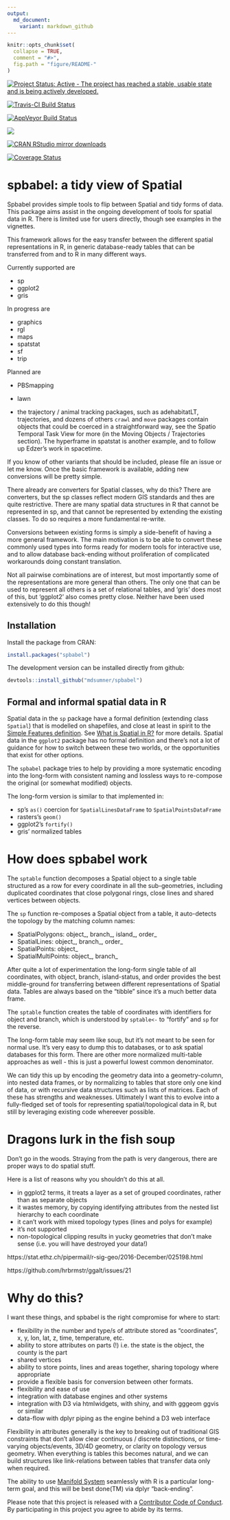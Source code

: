 ```yaml
---
output:
  md_document:
    variant: markdown_github
---
```


<!-- README.md is generated from README.Rmd. Please edit that file -->


```r
knitr::opts_chunk$set(
  collapse = TRUE,
  comment = "#>",
  fig.path = "figure/README-"
)
```

[![Project Status: Active - The project has reached a stable, usable state and is being actively developed.](http://www.repostatus.org/badges/latest/active.svg)](http://www.repostatus.org/#active)

[![Travis-CI Build Status](https://travis-ci.org/mdsumner/spbabel.svg?branch=master)](https://travis-ci.org/mdsumner/spbabel)

[![AppVeyor Build Status](https://ci.appveyor.com/api/projects/status/github/mdsumner/spbabel?branch=master&svg=true)](https://ci.appveyor.com/project/mdsumner/spbabel)

[![](http://www.r-pkg.org/badges/version/spbabel)](http://www.r-pkg.org/pkg/spbabel)

[![CRAN RStudio mirror downloads](http://cranlogs.r-pkg.org/badges/spbabel)](http://www.r-pkg.org/pkg/spbabel)

[![Coverage Status](https://img.shields.io/codecov/c/github/mdsumner/spbabel/master.svg)](https://codecov.io/github/mdsumner/spbabel?branch=master)

# spbabel: a tidy view of Spatial

Spbabel provides simple tools to flip between Spatial and tidy forms of data. This package aims assist in the ongoing development of tools for spatial data in R. There is limited use for users directly, though see examples in the vignettes. 

This framework allows for the easy transfer between the different spatial representations in R, in generic database-ready tables that can be transferred from and to R in many different ways. 

Currently supported are

* sp 
* ggplot2
* gris 

In progress are

* graphics
* rgl
* maps
* spatstat
* sf
* trip

Planned are

* PBSmapping
* lawn

* the trajectory / animal tracking packages, such as adehabitatLT, trajectories, and dozens of others
`crawl` and `move` packages contain objects that  could be coerced in a straightforward way, see the Spatio Temporal Task View for more (in the Moving Objects / Trajectories section). The hyperframe in spatstat is another example, and to follow up Edzer's work in spacetime. 

If you know of other variants that should be included, please file an issue or let me know.  Once the basic framework is available, adding new conversions will be pretty simple. 

There already are converters for Spatial classes, why do this? There are converters, but the sp classes reflect modern GIS standards and thes are quite restrictive. There are many spatial data structures in R that cannot be represented in sp, and that cannot be represented by extending the existing classes. To do so requires a more fundamental re-write. 

Conversions between existing forms is simply a side-benefit of having a more general framework. The main motivation is to be able to convert these commonly used types into forms ready for modern tools for interactive use, and to allow database back-ending without proliferation of complicated workarounds doing constant translation. 

Not all pairwise combinations are of interest, but most importantly some of the representations are more general than others. The only one that can be used to represent all others is a set of relational tables, and 'gris' does most of this, but 'ggplot2' also comes pretty close. Neither have been used extensively to do this though!



## Installation

Install the package from CRAN: 

```r
install.packages("spbabel")
```

The development version can be installed directly from github: 

```r
devtools::install_github("mdsumner/spbabel")
```

## Formal and informal spatial data in R

Spatial data in the `sp` package have a formal definition  (extending class `Spatial`) that is modelled on shapefiles, and close at least in spirit to the [Simple Features definition](https://github.com/edzer/sfr). See [What is Spatial in R?](https://github.com/mdsumner/spbabel/wiki/What-is-Spatial-in-R) for more details.  Spatial data in the `ggplot2` package has no formal definition and there's not a lot of guidance for how to switch between these two worlds, or the opportunities that exist for other options. 

The `spbabel` package tries to help by providing a more systematic encoding into the long-form with consistent naming and lossless ways to re-compose the original (or somewhat modified) objects. 

The long-form version is similar to that implemented in: 

* sp's `as()` coercion for  `SpatialLinesDataFrame` to `SpatialPointsDataFrame`
* rasters's `geom()`
* ggplot2's `fortify()`
* gris' normalized tables
 
# How does spbabel work

The `sptable` function decomposes a Spatial object to a single table structured as a row for every coordinate in all the sub-geometries, including duplicated coordinates that close polygonal rings, close lines and shared vertices between objects. 

The `sp` function re-composes a Spatial object from a table, it auto-detects the topology by the matching column names: 

* SpatialPolygons: object_, branch_, island_, order_
* SpatialLines: object_, branch_, order_
* SpatialPoints: object_
* SpatialMultiPoints: object_, branch_

After quite a lot of experimentation the long-form single table of all coordinates, with object, branch, island-status, and order provides the best middle-ground for transferring between different representations of Spatial data. Tables are always based on the "tibble" since it's a much better data frame. 

The `sptable` function creates the table of coordinates with identifiers for object and branch, which is understood by `sptable<-` to "fortify" and `sp` for the reverse. 

The long-form table may seem like soup, but it's not meant to be seen for normal use. It's very easy to dump this to databases, or to ask spatial databases for this form.  There are other more normalized multi-table approaches as well - this is just a powerful lowest common denominator. 

We can tidy this up by encoding the geometry data into a geometry-column, into nested data frames,  or by normalizing to tables that store only one kind of data, or with recursive data structures such as lists of matrices. Each of these has strengths and weaknesses. Ultimately I want this to evolve into a fully-fledged set of tools for representing spatial/topological data in R, but still by leveraging existing code whereever possible. 

# Dragons lurk in the fish soup

Don't go in the woods. Straying from the path is very dangerous, there are proper ways to do spatial stuff. 

Here is a list of reasons why you shouldn't do this at all. 

- in ggplot2 terms, it treats a layer as a set of grouped coordinates, rather than as separate objects
- it wastes memory, by copying identifying attributes from the nested list hierarchy to each coordinate
- it can't work with mixed topology types (lines and polys for example)
- it's not supported
- non-topological clipping results in yucky geometries that don't make sense (i.e. you will have destroyed your data!)

https://stat.ethz.ch/pipermail/r-sig-geo/2016-December/025198.html


https://github.com/hrbrmstr/ggalt/issues/21

# Why do this? 

I want these things, and spbabel is the right compromise for where to start: 

* flexibility in the number and type/s of attribute stored as "coordinates", x, y, lon, lat, z, time, temperature, etc.
* ability to store attributes on parts (!) i.e. the state is the object, the county is the part
* shared vertices
* ability to store points, lines and areas together, sharing topology where appropriate
* provide a flexible basis for conversion between other formats.
* flexibility and ease of use
* integration with database engines and other systems
* integration with D3 via htmlwidgets, with shiny, and with gggeom ggvis or similar
* data-flow with dplyr piping as the engine behind a D3 web interface

Flexibility in attributes generally is the key to breaking out of traditional GIS constraints that don't allow clear continuous / discrete distinctions, or time-varying objects/events, 3D/4D geometry, or clarity on topology versus geometry. When everything is tables this becomes natural, and we can build structures like link-relations between tables that transfer data only when required. 

The ability to use [Manifold System](http://www.georeference.org/doc/manifold.htm) seamlessly with R is a particular long-term goal, and this will be best done(TM) via dplyr "back-ending". 



Please note that this project is released with a [Contributor Code of Conduct](CONDUCT.md). By participating in this project you agree to abide by its terms.
